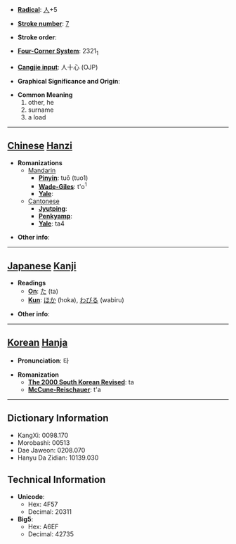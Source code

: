 * '''[[Wiktionary:Chinese radical index| Radical]]''': [[Wiktionary:Chinese radical index 人|人]]+5

* '''[[Wiktionary:Chinese total strokes index|Stroke number]]''': [[Wiktionary:Chinese total strokes index 7|7]]

* '''Stroke order''': 

* '''[[Wiktionary:Chinese four corner index|Four-Corner System]]''': 2321<sub>1</sub>

* '''[[Wiktionary:Chinese Cangjie index|Cangjie input]]''': 人十心 (OJP)

* '''Graphical Significance and Origin''': 

* '''Common Meaning'''
*#other, he
*# surname
*# a load


----

== [[Chinese]] [[Hanzi]] ==

* '''Romanizations'''
** [[Mandarin]]
*** '''[[Pinyin]]''': tuō (tuo1)
*** '''[[Wade-Giles]]''': t'o<sup>1</sup>
*** '''[[Yale]]''': 
**[[Cantonese]]
***'''[[Jyutping]]''':
***'''[[Penkyamp]]''': 
***'''[[Yale]]''': ta4

* '''Other info''': 

----

== [[Japanese]] [[Kanji]] ==

* '''Readings'''
** '''[[On]]''': [[た]] (ta)
** '''[[Kun]]''': [[ほか]] (hoka), [[わびる]] (wabiru)

* '''Other info''':  

----

== [[Korean]] [[Hanja]] ==

* '''Pronunciation''': 타

* '''Romanization'''
** '''[[The 2000 South Korean Revised Romanization|The 2000 South Korean Revised]]''': ta
** '''[[McCune-Reischauer]]''': t'a

----

== Dictionary Information ==

* KangXi: 0098.170
* Morobashi: 00513
* Dae Jaweon: 0208.070
* Hanyu Da Zidian: 10139.030

== Technical Information ==

* '''Unicode''':
** Hex: 4F57
** Decimal: 20311
* '''Big5''':
** Hex: A6EF
** Decimal: 42735
